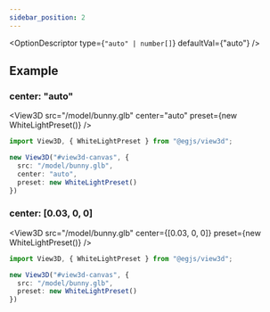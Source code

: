 ```yaml
---
sidebar_position: 2
---
```



<OptionDescriptor type={`"auto" | number[]`} defaultVal={"auto"} />

## Example
### center: "auto"
<View3D src="/model/bunny.glb" center="auto" preset={new WhiteLightPreset()} />

```ts
import View3D, { WhiteLightPreset } from "@egjs/view3d";

new View3D("#view3d-canvas", {
  src: "/model/bunny.glb",
  center: "auto",
  preset: new WhiteLightPreset()
})
```

### center: [0.03, 0, 0]
<View3D src="/model/bunny.glb" center={[0.03, 0, 0]} preset={new WhiteLightPreset()} />

```ts
import View3D, { WhiteLightPreset } from "@egjs/view3d";

new View3D("#view3d-canvas", {
  src: "/model/bunny.glb",
  preset: new WhiteLightPreset()
})
```
